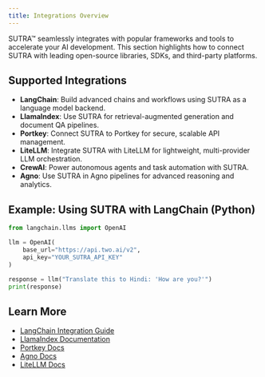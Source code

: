 ```yaml
---
title: Integrations Overview
---
```


SUTRA™ seamlessly integrates with popular frameworks and tools to accelerate your AI development. This section highlights how to connect SUTRA with leading open-source libraries, SDKs, and third-party platforms.

## Supported Integrations

- **LangChain**: Build advanced chains and workflows using SUTRA as a language model backend.
- **LlamaIndex**: Use SUTRA for retrieval-augmented generation and document QA pipelines.
- **Portkey**: Connect SUTRA to Portkey for secure, scalable API management.
- **LiteLLM**: Integrate SUTRA with LiteLLM for lightweight, multi-provider LLM orchestration.
- **CrewAI**: Power autonomous agents and task automation with SUTRA.
- **Agno**: Use SUTRA in Agno pipelines for advanced reasoning and analytics.

## Example: Using SUTRA with LangChain (Python)

```python
from langchain.llms import OpenAI

llm = OpenAI(
    base_url="https://api.two.ai/v2",
    api_key="YOUR_SUTRA_API_KEY"
)

response = llm("Translate this to Hindi: 'How are you?'")
print(response)
```

## Learn More

- [LangChain Integration Guide](https://docs.langchain.com/docs/integrations/providers/openai)
- [LlamaIndex Documentation](https://docs.llamaindex.ai/en/latest/)
- [Portkey Docs](https://www.portkey.ai/docs)
- [Agno Docs](https://docs.agno.ai/)
- [LiteLLM Docs](https://docs.litellm.ai/)
